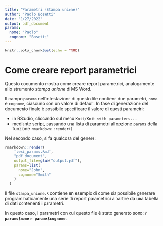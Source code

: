 ```yaml
---
title: "Parametri (Stampa unione)"
author: "Paolo Bosetti"
date: "1/27/2022"
output: pdf_document
params:
  nome: "Paolo"
  cognome: "Bosetti"
---
```


```r
knitr::opts_chunk$set(echo = TRUE)
```

# Come creare report parametrici

Questo documento mostra come creare report parametrici, analogamente allo strumento *stampa unione* di MS Word.

Il campo `params` nell'intestazione di questo file contiene due parametri, `nome` e `cognome`, ciascuno con un valore di default. In fase di generazione del documento finale è possibile specificare il valore di questi parametri:

* in RStudio, cliccando sul menu `Knit/Knit with parameters...`
* mediante script, passando una lista di parametri all'opzione `params` della funzione `rmarkdown::render()`

Nel secondo caso, si fa qualcosa del genere:

```r
rmarkdown::render(
    "test_params.Rmd", 
    "pdf_document",
    output_file=glue("output.pdf"),
    params=list(
      nome="John", 
      cognome="Smith"
    )
  )
```

Il file `stampa_unione.R` contiene un esempio di come sia possibile generare programmaticamente una serie di report parametrici a partire da una tabella di dati contenenti i parametri.

In questo caso, i parametri con cui questo file è stato generato sono: **`r params$nome` `r params$cognome`**.

